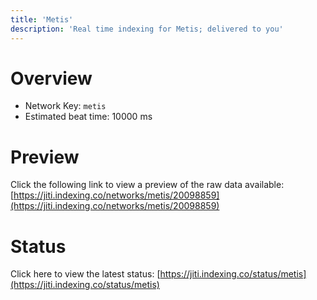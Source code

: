 ```yaml
---
title: 'Metis'
description: 'Real time indexing for Metis; delivered to you'
---
```


# Overview
- Network Key: `metis`
- Estimated beat time: 10000 ms

# Preview
Click the following link to view a preview of the raw data available: [https://jiti.indexing.co/networks/metis/20098859](https://jiti.indexing.co/networks/metis/20098859)

# Status
Click here to view the latest status: [https://jiti.indexing.co/status/metis](https://jiti.indexing.co/status/metis)

